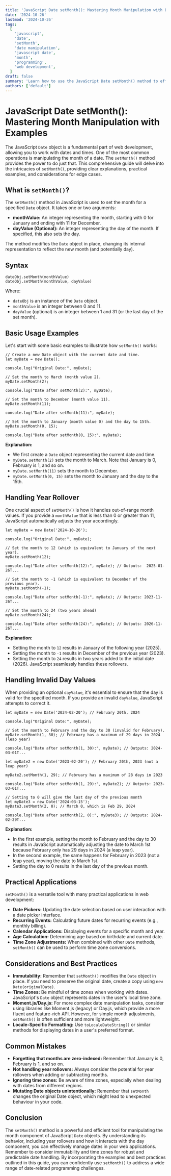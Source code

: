 ```yaml
---
title: 'JavaScript Date setMonth(): Mastering Month Manipulation with Examples'
date: '2024-10-26'
lastmod: '2024-10-26'
tags:
  [
    'javascript',
    'date',
    'setMonth',
    'date manipulation',
    'javascript date',
    'month',
    'programming',
    'web development',
  ]
draft: false
summary: 'Learn how to use the JavaScript Date setMonth() method to effectively manipulate the month component of Date objects. This comprehensive guide provides detailed explanations, practical examples, and considerations for handling edge cases like year rollovers.'
authors: ['default']
---
```


# JavaScript Date setMonth(): Mastering Month Manipulation with Examples

The JavaScript `Date` object is a fundamental part of web development, allowing you to work with dates and times. One of the most common operations is manipulating the month of a date. The `setMonth()` method provides the power to do just that. This comprehensive guide will delve into the intricacies of `setMonth()`, providing clear explanations, practical examples, and considerations for edge cases.

## What is `setMonth()`?

The `setMonth()` method in JavaScript is used to set the month for a specified `Date` object. It takes one or two arguments:

- **monthValue:** An integer representing the month, starting with 0 for January and ending with 11 for December.
- **dayValue (Optional):** An integer representing the day of the month. If specified, this also sets the day.

The method modifies the `Date` object in place, changing its internal representation to reflect the new month (and potentially day).

## Syntax

```plaintext
dateObj.setMonth(monthValue)
dateObj.setMonth(monthValue, dayValue)
```

Where:

- `dateObj` is an instance of the `Date` object.
- `monthValue` is an integer between 0 and 11.
- `dayValue` (optional) is an integer between 1 and 31 (or the last day of the set month).

## Basic Usage Examples

Let's start with some basic examples to illustrate how `setMonth()` works:

```plaintext
// Create a new Date object with the current date and time.
let myDate = new Date();

console.log("Original Date:", myDate);

// Set the month to March (month value 2).
myDate.setMonth(2);

console.log("Date after setMonth(2):", myDate);

// Set the month to December (month value 11).
myDate.setMonth(11);

console.log("Date after setMonth(11):", myDate);

// Set the month to January (month value 0) and the day to 15th.
myDate.setMonth(0, 15);

console.log("Date after setMonth(0, 15):", myDate);
```

**Explanation:**

- We first create a `Date` object representing the current date and time.
- `myDate.setMonth(2)` sets the month to March. Note that January is 0, February is 1, and so on.
- `myDate.setMonth(11)` sets the month to December.
- `myDate.setMonth(0, 15)` sets the month to January and the day to the 15th.

## Handling Year Rollover

One crucial aspect of `setMonth()` is how it handles out-of-range month values. If you provide a `monthValue` that is less than 0 or greater than 11, JavaScript automatically adjusts the year accordingly.

```plaintext
let myDate = new Date('2024-10-26');

console.log("Original Date:", myDate);

// Set the month to 12 (which is equivalent to January of the next year).
myDate.setMonth(12);

console.log("Date after setMonth(12):", myDate); // Outputs:  2025-01-26T...

// Set the month to -1 (which is equivalent to December of the previous year).
myDate.setMonth(-1);

console.log("Date after setMonth(-1):", myDate); // Outputs: 2023-11-26T...

// Set the month to 24 (two years ahead)
myDate.setMonth(24);

console.log("Date after setMonth(24):", myDate); // Outputs: 2026-11-26T...
```

**Explanation:**

- Setting the month to `12` results in January of the following year (2025).
- Setting the month to `-1` results in December of the previous year (2023).
- Setting the month to `24` results in two years added to the initial date (2026). JavaScript seamlessly handles these rollovers.

## Handling Invalid Day Values

When providing an optional `dayValue`, it's essential to ensure that the day is valid for the specified month. If you provide an invalid `dayValue`, JavaScript attempts to correct it.

```plaintext
let myDate = new Date('2024-02-20'); // February 20th, 2024

console.log("Original Date:", myDate);

// Set the month to February and the day to 30 (invalid for February).
myDate.setMonth(1, 30); // February has a maximum of 29 days in 2024 (leap year)

console.log("Date after setMonth(1, 30):", myDate); // Outputs: 2024-03-01T...

let myDate2 = new Date('2023-02-20'); // February 20th, 2023 (not a leap year)

myDate2.setMonth(1, 29); // February has a maximum of 28 days in 2023

console.log("Date after setMonth(1, 29):", myDate2); // Outputs: 2023-03-01T...

// Setting to 0 will give the last day of the previous month
let myDate3 = new Date('2024-03-15');
myDate3.setMonth(2, 0); // March 0, which is Feb 29, 2024

console.log("Date after setMonth(2, 0):", myDate3); // Outputs: 2024-02-29T...

```

**Explanation:**

- In the first example, setting the month to February and the day to 30 results in JavaScript automatically adjusting the date to March 1st because February only has 29 days in 2024 (a leap year).
- In the second example, the same happens for February in 2023 (not a leap year), moving the date to March 1st.
- Setting the day to 0 results in the last day of the previous month.

## Practical Applications

`setMonth()` is a versatile tool with many practical applications in web development:

- **Date Pickers:** Updating the date selection based on user interaction with a date picker interface.
- **Recurring Events:** Calculating future dates for recurring events (e.g., monthly billing).
- **Calendar Applications:** Displaying events for a specific month and year.
- **Age Calculation:** Determining age based on birthdate and current date.
- **Time Zone Adjustments:** When combined with other `Date` methods, `setMonth()` can be used to perform time zone conversions.

## Considerations and Best Practices

- **Immutability:** Remember that `setMonth()` modifies the `Date` object in place. If you need to preserve the original date, create a copy using `new Date(originalDate)`.
- **Time Zones:** Be mindful of time zones when working with dates. JavaScript's `Date` object represents dates in the user's local time zone.
- **Moment.js/Day.js:** For more complex date manipulation tasks, consider using libraries like Moment.js (legacy) or Day.js, which provide a more fluent and feature-rich API. However, for simple month adjustments, `setMonth()` is often sufficient and more lightweight.
- **Locale-Specific Formatting:** Use `toLocaleDateString()` or similar methods for displaying dates in a user's preferred format.

## Common Mistakes

- **Forgetting that months are zero-indexed:** Remember that January is 0, February is 1, and so on.
- **Not handling year rollovers:** Always consider the potential for year rollovers when adding or subtracting months.
- **Ignoring time zones:** Be aware of time zones, especially when dealing with dates from different regions.
- **Mutating Date objects unintentionally:** Remember that `setMonth` changes the original Date object, which might lead to unexpected behaviour in your code.

## Conclusion

The `setMonth()` method is a powerful and efficient tool for manipulating the month component of JavaScript `Date` objects. By understanding its behavior, including year rollovers and how it interacts with the day component, you can effectively manage dates in your web applications. Remember to consider immutability and time zones for robust and predictable date handling. By incorporating the examples and best practices outlined in this guide, you can confidently use `setMonth()` to address a wide range of date-related programming challenges.
